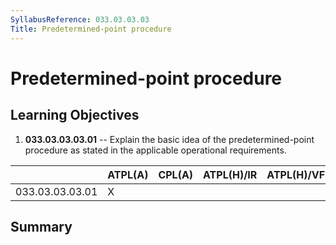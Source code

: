 ```yaml
---
SyllabusReference: 033.03.03.03
Title: Predetermined-point procedure
---
```


# Predetermined-point procedure

## Learning Objectives

1.  **033.03.03.03.01** -- Explain the basic idea of the predetermined-point
    procedure as stated in the applicable operational requirements.

|                 | ATPL(A) | CPL(A) | ATPL(H)/IR | ATPL(H)/VFR | CPL(H) | IR  | CBIR(A) |
| --------------- | ------- | ------ | ---------- | ----------- | ------ | --- | ------- |
| 033.03.03.03.01 | X       |        |            |             |        |     |         |

## Summary
